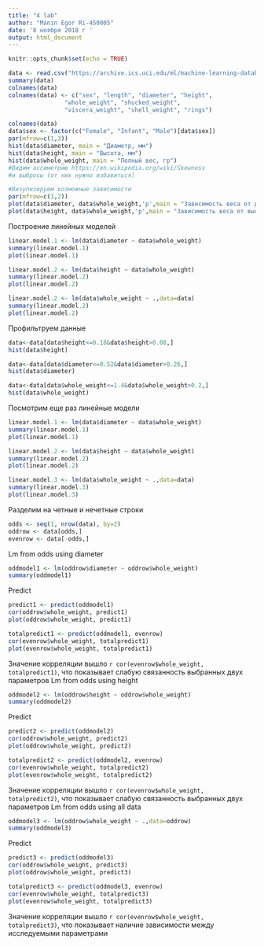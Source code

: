 ```yaml
---
title: "4 lab"
author: "Manin Egor Ri-450005"
date: '8 ноября 2018 г '
output: html_document
---
```


```r
knitr::opts_chunk$set(echo = TRUE)
```

```r
data <- read.csv("https://archive.ics.uci.edu/ml/machine-learning-databases/abalone/abalone.data", header=TRUE, sep=",")
summary(data)
colnames(data)
colnames(data) <- c("sex", "length", "diameter", "height", 
                "whole_weight", "shucked_weight",
                "viscera_weight", "shell_weight", "rings")

colnames(data)
data$sex <- factor(c("Female", "Infant", "Male")[data$sex])
par(mfrow=c(1,3)) 
hist(data$diameter, main = "Диаметр, мм")
hist(data$height, main = "Высота, мм")
hist(data$whole_weight, main = "Полный вес, гр")
#Видим ассиметрию https://en.wikipedia.org/wiki/Skewness
#и выбросы (от них нужно избавиться)

#Визулизируем возможные зависимости
par(mfrow=c(1,2)) 
plot(data$diameter, data$whole_weight,'p',main = "Зависимость веса от диаметра")
plot(data$height, data$whole_weight,'p',main = "Зависимость веса от высоты")
```
Построение линейных моделей
```r
linear.model.1 <- lm(data$diameter ~ data$whole_weight)
summary(linear.model.1)
plot(linear.model.1)
```
```r
linear.model.2 <- lm(data$height ~ data$whole_weight)
summary(linear.model.2)
plot(linear.model.2)
```
```r
linear.model.2 <- lm(data$whole_weight ~ .,data=data)
summary(linear.model.2)
plot(linear.model.2)
```
Профильтруем данные
```r
data<-data[data$height<=0.18&data$height>0.08,]
hist(data$height)
```
```r
data<-data[data$diameter<=0.52&data$diameter>0.26,]
hist(data$diameter)
```
```r
data<-data[data$whole_weight<=1.4&data$whole_weight>0.2,]
hist(data$whole_weight)
```
Посмотрим еще раз линейные модели
```r
linear.model.1 <- lm(data$diameter ~ data$whole_weight)
summary(linear.model.1)
plot(linear.model.1)
```
```r
linear.model.2 <- lm(data$height ~ data$whole_weight)
summary(linear.model.2)
plot(linear.model.2)
```
```r
linear.model.3 <- lm(data$whole_weight ~ .,data=data)
summary(linear.model.3)
plot(linear.model.3)
```
Разделим на четные и нечетные строки
```r
odds <- seq(1, nrow(data), by=2)
oddrow <- data[odds,]
evenrow <- data[-odds,]
```
Lm from odds using diameter
```r
oddmodel1 <- lm(oddrow$diameter ~ oddrow$whole_weight)
summary(oddmodel1)
```
Predict
```r
predict1 <- predict(oddmodel1)
cor(oddrow$whole_weight, predict1)
plot(oddrow$whole_weight, predict1)
```
```r
totalpredict1 <- predict(oddmodel1, evenrow)
cor(evenrow$whole_weight, totalpredict1)
plot(evenrow$whole_weight, totalpredict1)
```
Значение корреляции вышло `r cor(evenrow$whole_weight, totalpredict1)`, что показывает слабую связанность выбранных двух параметров 
Lm from odds using height
```r
oddmodel2 <- lm(oddrow$height ~ oddrow$whole_weight)
summary(oddmodel2)
```
Predict
```r
predict2 <- predict(oddmodel2)
cor(oddrow$whole_weight, predict2)
plot(oddrow$whole_weight, predict2)
```
```r
totalpredict2 <- predict(oddmodel2, evenrow)
cor(evenrow$whole_weight, totalpredict2)
plot(evenrow$whole_weight, totalpredict2)
```
Значение корреляции вышло `r cor(evenrow$whole_weight, totalpredict2)`, что показывает слабую связанность выбранных двух параметров 
Lm from odds using all data
```r
oddmodel3 <- lm(oddrow$whole_weight ~ .,data=oddrow)
summary(oddmodel3)
```
Predict
```r
predict3 <- predict(oddmodel3)
cor(oddrow$whole_weight, predict3)
plot(oddrow$whole_weight, predict3)
```
```r
totalpredict3 <- predict(oddmodel3, evenrow)
cor(evenrow$whole_weight, totalpredict3)
plot(evenrow$whole_weight, totalpredict3)
```
Значение корреляции вышло `r cor(evenrow$whole_weight, totalpredict3)`, что показывает наличие зависимости между исследуемыми параметрами